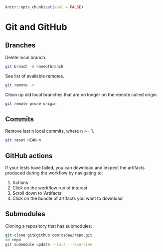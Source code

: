 
```r
knitr::opts_chunk$set(eval = FALSE)
```

# Git and GitHub

## Branches

Delete local branch.

```bash
git branch -d nameofbranch
```

See list of available remotes.

```bash
git remote -v
```

Clean up old local branches that are no longer on the remote called origin.

```bash
git remote prune origin
```

## Commits

Remove last n local commits, where n >= 1.

```bash
git reset HEAD~n
```


## GitHub actions

If your tests have failed, you can download and inspect the artifacts produced
during the workflow by navigating to:

1. Actions
1. Click on the workflow run of interest
1. Scroll down to 'Artifacts'
1. Click on the bundle of artifacts you want to download

## Submodules

Cloning a repository that has submodules:

```bash
git clone git@github.com:csdaw/repo.git
cd repo
git submodule update --init --recursive
```
